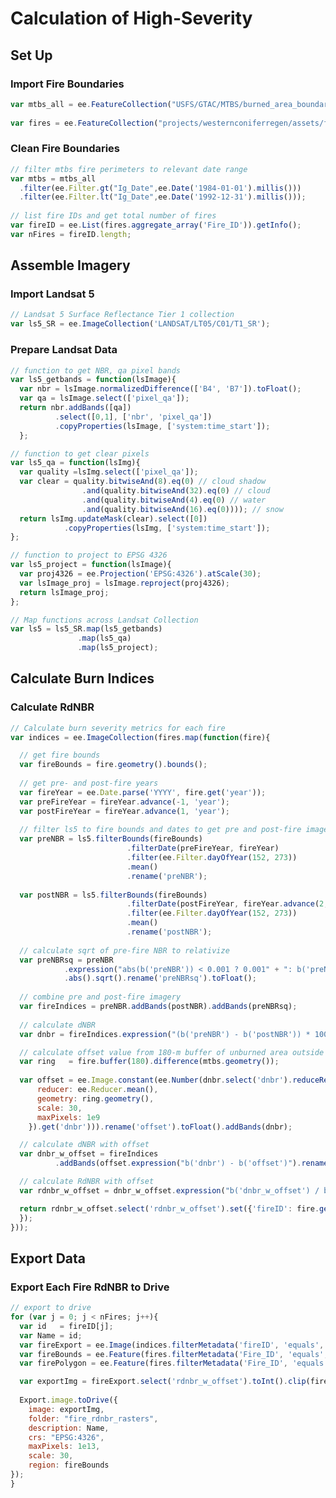 # Calculation of High-Severity

## Set Up

### Import Fire Boundaries
```js
var mtbs_all = ee.FeatureCollection("USFS/GTAC/MTBS/burned_area_boundaries/v1");
    
var fires = ee.FeatureCollection("projects/westernconiferregen/assets/fires_export");
```

### Clean Fire Boundaries

```js
// filter mtbs fire perimeters to relevant date range
var mtbs = mtbs_all
  .filter(ee.Filter.gt("Ig_Date",ee.Date('1984-01-01').millis()))
  .filter(ee.Filter.lt("Ig_Date",ee.Date('1992-12-31').millis()));
	
// list fire IDs and get total number of fires
var fireID = ee.List(fires.aggregate_array('Fire_ID')).getInfo();
var nFires = fireID.length;
```

## Assemble Imagery

### Import Landsat 5

```js
// Landsat 5 Surface Reflectance Tier 1 collection
var ls5_SR = ee.ImageCollection('LANDSAT/LT05/C01/T1_SR');
```

### Prepare Landsat Data

```js
// function to get NBR, qa pixel bands
var ls5_getbands = function(lsImage){
  var nbr = lsImage.normalizedDifference(['B4', 'B7']).toFloat();
  var qa = lsImage.select(['pixel_qa']);
  return nbr.addBands([qa])
          .select([0,1], ['nbr', 'pixel_qa'])
          .copyProperties(lsImage, ['system:time_start']);
  };

// function to get clear pixels
var ls5_qa = function(lsImg){
  var quality =lsImg.select(['pixel_qa']);
  var clear = quality.bitwiseAnd(8).eq(0) // cloud shadow
                .and(quality.bitwiseAnd(32).eq(0) // cloud
                .and(quality.bitwiseAnd(4).eq(0) // water
                .and(quality.bitwiseAnd(16).eq(0)))); // snow
  return lsImg.updateMask(clear).select([0])                                    
            .copyProperties(lsImg, ['system:time_start']);
};

// function to project to EPSG 4326
var ls5_project = function(lsImage){
  var proj4326 = ee.Projection('EPSG:4326').atScale(30);
  var lsImage_proj = lsImage.reproject(proj4326);
  return lsImage_proj;
};

// Map functions across Landsat Collection
var ls5 = ls5_SR.map(ls5_getbands)
               .map(ls5_qa)
               .map(ls5_project);
```

## Calculate Burn Indices

### Calculate RdNBR

```js
// Calculate burn severity metrics for each fire
var indices = ee.ImageCollection(fires.map(function(fire){

  // get fire bounds
  var fireBounds = fire.geometry().bounds();
  
  // get pre- and post-fire years
  var fireYear = ee.Date.parse('YYYY', fire.get('year'));
  var preFireYear = fireYear.advance(-1, 'year'); 
  var postFireYear = fireYear.advance(1, 'year');
  
  // filter ls5 to fire bounds and dates to get pre and post-fire imagery
  var preNBR = ls5.filterBounds(fireBounds)
                          .filterDate(preFireYear, fireYear)
                          .filter(ee.Filter.dayOfYear(152, 273))
                          .mean()
                          .rename('preNBR');
 
  var postNBR = ls5.filterBounds(fireBounds)
                          .filterDate(postFireYear, fireYear.advance(2, 'year'))
                          .filter(ee.Filter.dayOfYear(152, 273))
                          .mean()
                          .rename('postNBR');
  
  // calculate sqrt of pre-fire NBR to relativize
  var preNBRsq = preNBR
            .expression("abs(b('preNBR')) < 0.001 ? 0.001" + ": b('preNBR')")
            .abs().sqrt().rename('preNBRsq').toFloat();
  
  // combine pre and post-fire imagery                       
  var fireIndices = preNBR.addBands(postNBR).addBands(preNBRsq);
  
  // calculate dNBR  
  var dnbr = fireIndices.expression("(b('preNBR') - b('postNBR')) * 1000").rename('dnbr').toFloat();

  // calculate offset value from 180-m buffer of unburned area outside the fire perimeter
  var ring   = fire.buffer(180).difference(mtbs.geometry());
  
  var offset = ee.Image.constant(ee.Number(dnbr.select('dnbr').reduceRegion({
      reducer: ee.Reducer.mean(),
      geometry: ring.geometry(),
      scale: 30,
      maxPixels: 1e9
    }).get('dnbr'))).rename('offset').toFloat().addBands(dnbr);

  // calculate dNBR with offset
  var dnbr_w_offset = fireIndices
          .addBands(offset.expression("b('dnbr') - b('offset')").rename('dnbr_w_offset').toFloat());

  // calculate RdNBR with offset
  var rdnbr_w_offset = dnbr_w_offset.expression("b('dnbr_w_offset') / b('preNBRsq')").rename('rdnbr_w_offset').toFloat();

  return rdnbr_w_offset.select('rdnbr_w_offset').set({'fireID': fire.get('Fire_ID'),'fireYear': fire.get('year')
  }); 
}));
```

## Export Data

### Export Each Fire RdNBR to Drive
```js
// export to drive
for (var j = 0; j < nFires; j++){
  var id   = fireID[j];
  var Name = id;
  var fireExport = ee.Image(indices.filterMetadata('fireID', 'equals', id).first());
  var fireBounds = ee.Feature(fires.filterMetadata('Fire_ID', 'equals', id).first()).geometry().bounds();
  var firePolygon = ee.Feature(fires.filterMetadata('Fire_ID', 'equals', id).first()).geometry();

  var exportImg = fireExport.select('rdnbr_w_offset').toInt().clip(firePolygon);
  
  Export.image.toDrive({
    image: exportImg,
    folder: "fire_rdnbr_rasters",
    description: Name,
    crs: "EPSG:4326",
    maxPixels: 1e13,
    scale: 30,
    region: fireBounds
}); 
}
```

